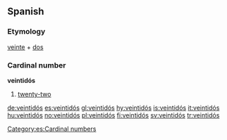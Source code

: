 ==Spanish==

===Etymology===
[[veinte]] + [[dos]]

===Cardinal number===
'''veintidós'''

# [[twenty-two]]

[[Category:es:Cardinal numbers]]

[[de:veintidós]]
[[es:veintidós]]
[[gl:veintidós]]
[[hy:veintidós]]
[[is:veintidós]]
[[it:veintidós]]
[[hu:veintidós]]
[[no:veintidós]]
[[pl:veintidós]]
[[fi:veintidós]]
[[sv:veintidós]]
[[tr:veintidós]]